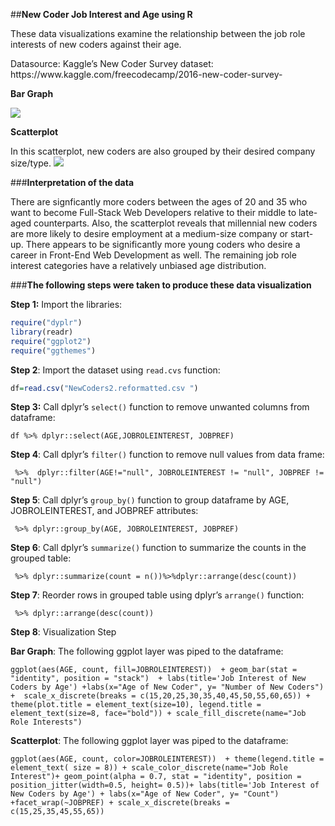 ##**New Coder Job Interest and Age using R**

These data visualizations examine the relationship between the job role interests of new coders against their age.

Datasource: Kaggle's New Coder Survey dataset:
https://www.kaggle.com/freecodecamp/2016-new-coder-survey- 

**Bar Graph**

![](barplot_jobroleinterest.png) 

**Scatterplot**

In this scatterplot, new coders are also grouped by their desired company size/type. 
![](JobRoleInterest_Scatter.png ) 


###**Interpretation of the data** 

There are signficantly more coders between the ages of 20 and 35 who want to become Full-Stack Web Developers relative to their middle to late-aged counterparts. Also, the scatterplot reveals that millennial new coders are more likely to desire employment at a medium-size company or start-up. There appears to be significantly more young coders who desire a career in Front-End Web Development as well. The remaining job role interest categories have a relatively unbiased age distribution.

###**The following steps were taken to produce these data visualization**

**Step 1:** Import the libraries:

```r
require("dyplr")
library(readr)
require("ggplot2")
require("ggthemes") 

```
**Step 2**: Import the dataset using ```read.cvs``` function:
```r
df=read.csv("NewCoders2.reformatted.csv ")
```

**Step 3:** 
Call dplyr's ```select()``` function to remove unwanted columns from dataframe:
```
df %>% dplyr::select(AGE,JOBROLEINTEREST, JOBPREF)
```

**Step 4**: Call dplyr's ```filter()``` function to remove null values from data frame:

```
 %>%  dplyr::filter(AGE!="null", JOBROLEINTEREST != "null", JOBPREF != "null")
```


**Step 5**: Call dplyr's ```group_by()``` function to group dataframe by AGE, JOBROLEINTEREST, and JOBPREF attributes:

```
 %>% dplyr::group_by(AGE, JOBROLEINTEREST, JOBPREF)
```

**Step 6**: Call dplyr's ```summarize()``` function to summarize the counts in the grouped table: 
```
 %>% dplyr::summarize(count = n())%>%dplyr::arrange(desc(count))
```

**Step 7**: Reorder rows in grouped table using dplyr's ```arrange()``` function:
```
 %>% dplyr::arrange(desc(count))
```
**Step 8**: Visualization Step

**Bar Graph**: The following ggplot layer was piped to the dataframe:

```ggplot(aes(AGE, count, fill=JOBROLEINTEREST))  + geom_bar(stat = "identity", position = "stack")  + labs(title='Job Interest of New Coders by Age') +labs(x="Age of New Coder", y= "Number of New Coders") +  scale_x_discrete(breaks = c(15,20,25,30,35,40,45,50,55,60,65)) + theme(plot.title = element_text(size=10), legend.title = element_text(size=8, face="bold")) + scale_fill_discrete(name="Job Role Interests")```

**Scatterplot**: The following ggplot layer was piped to the dataframe:

```ggplot(aes(AGE, count, color=JOBROLEINTEREST))  + theme(legend.title = element_text( size = 8)) + scale_color_discrete(name="Job Role Interest")+ geom_point(alpha = 0.7, stat = "identity", position = position_jitter(width=0.5, height= 0.5))+ labs(title='Job Interest of New Coders by Age') + labs(x="Age of New Coder", y= "Count") +facet_wrap(~JOBPREF) + scale_x_discrete(breaks = c(15,25,35,45,55,65))```
